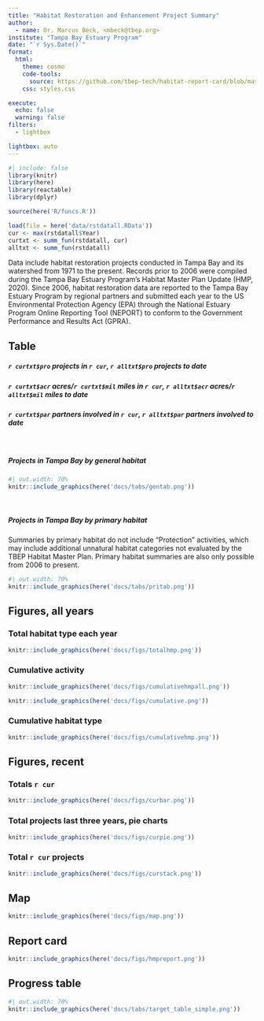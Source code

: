 ```yaml
---
title: "Habitat Restoration and Enhancement Project Summary"
author: 
  - name: Dr. Marcus Beck, <mbeck@tbep.org>
institute: "Tampa Bay Estuary Program"
date: "`r Sys.Date()`"
format:
  html:
    theme: cosmo
    code-tools: 
      source: https://github.com/tbep-tech/habitat-report-card/blob/master/docs/summaries.qmd
    css: styles.css

execute:
  echo: false
  warning: false
filters:
  - lightbox

lightbox: auto
---
```


```r
#| include: false
library(knitr)
library(here)
library(reactable)
library(dplyr)

source(here('R/funcs.R'))

load(file = here('data/rstdatall.RData'))
cur <- max(rstdatall$Year)
curtxt <- summ_fun(rstdatall, cur)
alltxt <- summ_fun(rstdatall)
```

Data include habitat restoration projects conducted in Tampa Bay and its watershed from 1971 to the present. Records prior to 2006 were compiled during the Tampa Bay Estuary Program's Habitat Master Plan Update (HMP, 2020). Since 2006, habitat restoration data are reported to the Tampa Bay Estuary Program by regional partners and submitted each year to the US Environmental Protection Agency (EPA) through the National Estuary Program Online Reporting Tool (NEPORT) to conform to the Government Performance and Results Act (GPRA).

::: panel-tabset

## Table

##### **`r curtxt$pro` projects** in `r cur`, **`r alltxt$pro` projects** to date

##### **`r curtxt$acr` acres/`r curtxt$mil` miles** in `r cur`, **`r alltxt$acr` acres/`r alltxt$mil` miles** to date

##### **`r curtxt$par` partners** involved in `r cur`, **`r alltxt$par` partners** involved to date

<br>

##### Projects in Tampa Bay by general habitat

```r
#| out.width: 70%
knitr::include_graphics(here('docs/tabs/gentab.png'))
```

<br>

##### Projects in Tampa Bay by primary habitat

::: {.callout-note collapse="true"}
Summaries by primary habitat do not include "Protection" activities, which may include additional unnatural habitat categories not evaluated by the TBEP Habitat Master Plan.  Primary habitat summaries are also only possible from 2006 to present.
:::

```r
#| out.width: 70%
knitr::include_graphics(here('docs/tabs/pritab.png'))
```

## Figures, all years

### Total habitat type each year

```r
knitr::include_graphics(here('docs/figs/totalhmp.png'))
```

### Cumulative activity

```r
knitr::include_graphics(here('docs/figs/cumulativehmpall.png'))
```

```r
knitr::include_graphics(here('docs/figs/cumulative.png'))
```

### Cumulative habitat type

```r
knitr::include_graphics(here('docs/figs/cumulativehmp.png'))
```

## Figures, recent

### Totals `r cur`

```r
knitr::include_graphics(here('docs/figs/curbar.png'))
```

### Total projects last three years, pie charts

```r
knitr::include_graphics(here('docs/figs/curpie.png'))
```

### Total `r cur` projects

```r
knitr::include_graphics(here('docs/figs/curstack.png'))
```

## Map

```r
knitr::include_graphics(here('docs/figs/map.png'))
```

## Report card

```r
knitr::include_graphics(here('docs/figs/hmpreport.png'))
```

## Progress table

```r
#| out.width: 70%
knitr::include_graphics(here('docs/tabs/target_table_simple.png'))
```

:::

